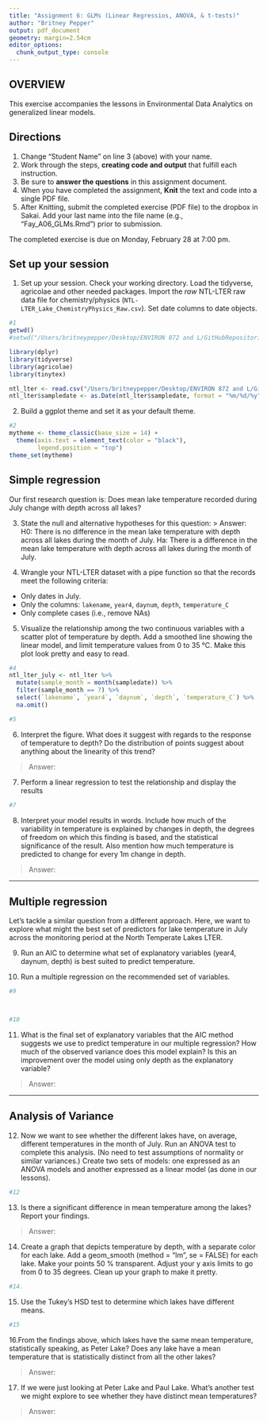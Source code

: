 ```yaml
---
title: "Assignment 6: GLMs (Linear Regressios, ANOVA, & t-tests)"
author: "Britney Pepper"
output: pdf_document
geometry: margin=2.54cm
editor_options: 
  chunk_output_type: console
---
```


## OVERVIEW

This exercise accompanies the lessons in Environmental Data Analytics on generalized linear models. 

## Directions
1. Change "Student Name" on line 3 (above) with your name.
2. Work through the steps, **creating code and output** that fulfill each instruction.
3. Be sure to **answer the questions** in this assignment document.
4. When you have completed the assignment, **Knit** the text and code into a single PDF file.
5. After Knitting, submit the completed exercise (PDF file) to the dropbox in Sakai. Add your last name into the file name (e.g., "Fay_A06_GLMs.Rmd") prior to submission.

The completed exercise is due on Monday, February 28 at 7:00 pm.

## Set up your session 
1. Set up your session. Check your working directory. Load the tidyverse, agricolae and other needed packages. Import the *raw* NTL-LTER raw data file for chemistry/physics (`NTL-LTER_Lake_ChemistryPhysics_Raw.csv`). Set date columns to date objects.

```r
#1
getwd()
#setwd("/Users/britneypepper/Desktop/ENVIRON 872 and L/GitHubRepositories/Environmental_Data_Analytics_2022")

library(dplyr)
library(tidyverse)
library(agricolae)
library(tinytex)

ntl_lter <- read.csv("/Users/britneypepper/Desktop/ENVIRON 872 and L/GitHubRepositories/Environmental_Data_Analytics_2022/Data/Raw/NTL-LTER_Lake_ChemistryPhysics_Raw.csv")
ntl_lter$sampledate <- as.Date(ntl_lter$sampledate, format = "%m/%d/%y")


```


2. Build a ggplot theme and set it as your default theme.

```r
#2
mytheme <- theme_classic(base_size = 14) +
  theme(axis.text = element_text(color = "black"), 
        legend.position = "top")
theme_set(mytheme)
```

## Simple regression
Our first research question is: Does mean lake temperature recorded during July change with depth across all lakes?

3. State the null and alternative hypotheses for this question:
> Answer:
H0: There is no difference in the mean lake temperature with depth across all lakes during the month of July.
Ha: There is a difference in the mean lake temperature with depth across all lakes during the month of July.

4.  Wrangle your NTL-LTER dataset with a pipe function so that the records meet the following criteria: 
 * Only dates in July. 
 * Only the columns: `lakename`, `year4`, `daynum`, `depth`, `temperature_C`
 * Only complete cases (i.e., remove NAs)

5. Visualize the relationship among the two continuous variables with a scatter plot of temperature by depth. Add a smoothed line showing the linear model, and limit temperature values from 0 to 35 °C. Make this plot look pretty and easy to read.

```r
#4
ntl_lter_july <- ntl_lter %>%
  mutate(sample_month = month(sampledate)) %>%
  filter(sample_month == 7) %>%
  select(`lakename`, `year4`, `daynum`, `depth`, `temperature_C`) %>%
  na.omit()

#5


```


6. Interpret the figure. What does it suggest with regards to the response of temperature to depth? Do the distribution of points suggest about anything about the linearity of this trend?

> Answer: 


7. Perform a linear regression to test the relationship and display the results

```r
#7


```


8. Interpret your model results in words. Include how much of the variability in temperature is explained by changes in depth, the degrees of freedom on which this finding is based, and the statistical significance of the result. Also mention how much temperature is predicted to change for every 1m change in depth. 

> Answer:


---

## Multiple regression
Let's tackle a similar question from a different approach. Here, we want to explore what might the best set of predictors for lake temperature in July across the monitoring period at the North Temperate Lakes LTER. 


9. Run an AIC to determine what set of explanatory variables (year4, daynum, depth) is best suited to predict temperature.

10. Run a multiple regression on the recommended set of variables. 

```r
#9



#10


```

11. What is the final set of explanatory variables that the AIC method suggests we use to predict temperature in our multiple regression? How much of the observed variance does this model explain? Is this an improvement over the model using only depth as the explanatory variable?

> Answer: 



---
## Analysis of Variance

12. Now we want to see whether the different lakes have, on average, different temperatures in the month of July. Run an ANOVA test to complete this analysis. (No need to test assumptions of normality or similar variances.) Create two sets of models: one expressed as an ANOVA models and another expressed as a linear model (as done in our lessons).

```r
#12


```

13. Is there a significant difference in mean temperature among the lakes? Report your findings. 

> Answer: 



14. Create a graph that depicts temperature by depth, with a separate color for each lake. Add a geom_smooth (method = "lm", se = FALSE) for each lake. Make your points 50 % transparent. Adjust your y axis limits to go from 0 to 35 degrees. Clean up your graph to make it pretty. 

```r
#14.


```

15. Use the Tukey's HSD test to determine which lakes have different means.

```r
#15


```

16.From the findings above, which lakes have the same mean temperature, statistically speaking, as Peter Lake? Does any lake have a mean temperature that is statistically distinct from all the other lakes?

>Answer:

 

17. If we were just looking at Peter Lake and Paul Lake. What's another test we might explore to see whether they have distinct mean temperatures? 

>Answer: 


